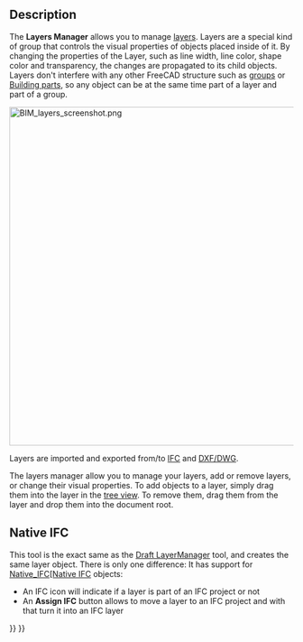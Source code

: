 <languages/>

{{Docnav
|[[BIM_Classification|Classification]]
|[[BIM_Material|Materials]]
|[[BIM_Workbench|BIM]]
|IconL=BIM_Classification.svg
|IconR=BIM_Material.svg
|IconC=Workbench_BIM.svg
}}

{{GuiCommand
|Name=BIM Layers
|MenuLocation=Manage → Manage layers...
|Workbenches=[[BIM_Workbench|BIM]]
}}

==Description==

The '''Layers Manager''' allows you to manage [[Draft_Layer|layers]]. Layers are a special kind of group that controls the visual properties of objects placed inside of it. By changing the properties of the Layer, such as line width, line color, shape color and transparency, the changes are propagated to its child objects. Layers don't interfere with any other FreeCAD structure such as [[Std_Group|groups]] or [[Arch_BuildingPart|Building parts]], so any object can be at the same time part of a layer and part of a group.

[[Image:BIM_layers_screenshot.png|600px]]
{{Caption|Layers manager}}

Layers are imported and exported from/to [[Arch_IFC|IFC]] and [[Draft_DXF|DXF/DWG]].

The layers manager allow you to manage your layers, add or remove layers, or change their visual properties. To add objects to a layer, simply drag them into the layer in the [[Tree_view|tree view]]. To remove them, drag them from the layer and drop them into the document root.

==Native IFC==

<div class="mw-translate-fuzzy">
This tool is the exact same as the [[Draft_LayerManager|Draft LayerManager]] tool, and creates the same layer object. There is only one difference: It has support for [[Native_IFC[Native IFC]] objects:
</div>

* An IFC icon will indicate if a layer is part of an IFC project or not
* An '''Assign IFC''' button allows to move a layer to an IFC project and with that turn it into an IFC layer


{{Docnav
|[[BIM_Classification|Classification]]
|[[BIM_Material|Material]]
|[[BIM_Workbench|BIM]]
|IconL=BIM_Classification.svg
|IconR=BIM_Material.svg
|IconC=Workbench_BIM.svg
}}

{{BIM_Tools_navi{{#translation:}}}}
{{Userdocnavi{{#translation:}}}}